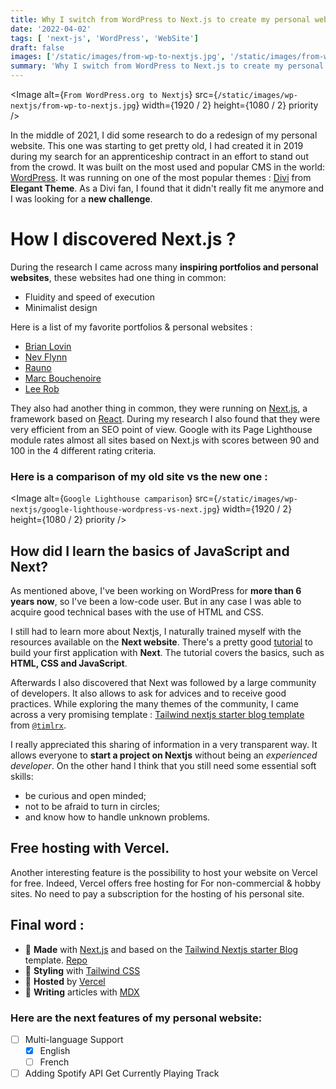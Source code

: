 ```yaml
---
title: Why I switch from WordPress to Next.js to create my personal website?
date: '2022-04-02'
tags: [ 'next-js', 'WordPress', 'WebSite']
draft: false
images: ['/static/images/from-wp-to-nextjs.jpg', '/static/images/from-wp-to-nextjs.jpg']
summary: 'Why I switch from WordPress to Next.js to create my personal website?'
---
```

<Image
  alt={`From WordPress.org to Nextjs`}
  src={`/static/images/wp-nextjs/from-wp-to-nextjs.jpg`}
  width={1920 / 2}
  height={1080 / 2}
  priority
/>

In the middle of 2021, I did some research to do a redesign of my personal website. This one was starting to get pretty old, I had created it in 2019 during my search for an apprenticeship contract in an effort to stand out from the crowd. It was built on the most used and popular CMS in the world: [WordPress](https://wordpress.org/). It was running on one of the most popular themes : [Divi](https://www.elegantthemes.com/) from **Elegant Theme**. As a Divi fan, I found that it didn't really fit me anymore and I was looking for a **new challenge**.

# How I discovered Next.js ?

During the research I came across many **inspiring portfolios and personal websites**, these websites had one thing in common:
  -  Fluidity and speed of execution
  -  Minimalist design

Here is a list of my favorite portfolios & personal websites :
  - [Brian Lovin](https://brianlovin.com/)
  - [Nev Flynn](https://nevflynn.com/)
  - [Rauno](https://rauno.me/)
  - [Marc Bouchenoire](https://marcbouchenoire.com/)
  - [Lee Rob](https://leerob.io/)

They also had another thing in common, they were running on [Next.js](https://nextjs.org), a framework based on [React](https://reactjs.org/). During my research I also found that they were very efficient from an SEO point of view. Google with its Page Lighthouse module rates almost all sites based on Next.js with scores between 90 and 100 in the 4 different rating criteria.

### Here is a comparison of my old site vs the new one :
<Image
  alt={`Google Lighthouse camparison`}
  src={`/static/images/wp-nextjs/google-lighthouse-wordpress-vs-next.jpg`}
  width={1920 / 2}
  height={1080 / 2}
  priority
/>

## How did I learn the basics of JavaScript and Next?

As mentioned above, I've been working on WordPress for **more than 6 years now**, so I've been a low-code user. But in any case I was able to acquire good technical bases with the use of HTML and CSS.

I still had to learn more about Nextjs, I naturally trained myself with the resources available on the **Next website**. There's a pretty good [tutorial](https://nextjs.org/learn/foundations/about-nextjs) to build your first application with **Next**. The tutorial covers the basics, such as **HTML, CSS and JavaScript**.

<StaticTweet id="1503408875650789376" />


Afterwards I also discovered that Next was followed by a large community of developers. It also allows to ask for advices and to receive good practices. While exploring the many themes of the community, I came across a very promising template : [Tailwind nextjs starter blog template](https://github.com/timlrx/tailwind-nextjs-starter-blog) from [`@timlrx`](https://github.com/timlrx).

I really appreciated this sharing of information in a very transparent way. It allows everyone to **start a project on Nextjs** without being an *experienced developer*. On the other hand I think that you still need some essential soft skills:
- be curious and open minded;
- not to be afraid to turn in circles;
- and know how to handle unknown problems.

## Free hosting with Vercel.

Another interesting feature is the possibility to host your website on Vercel for free. Indeed, Vercel offers free hosting for For non-commercial & hobby sites. No need to pay a subscription for the hosting of his personal site.

## Final word :



- 🤖 **Made** with [Next.js](https://nextjs.org/) and based on the [Tailwind Nextjs starter Blog](https://github.com/timlrx/tailwind-nextjs-starter-blog) template. [Repo](https://github.com/timlrx/tailwind-nextjs-starter-blog)
- 🎨 **Styling** with [Tailwind CSS](https://tailwindcss.com)
- 💾 **Hosted** by [Vercel](https://vercel.com)
- 📝 **Writing** articles with [MDX](https://mdxjs.com/)

### Here are the next features of my personal website:

- [ ] Multi-language Support
  - [x] English
  - [ ] French

- [ ] Adding Spotify API Get Currently Playing Track
